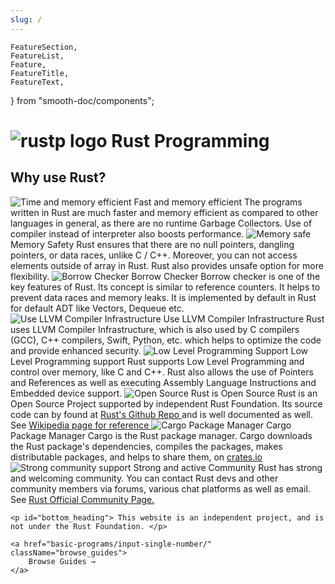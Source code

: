 ```yaml
---
slug: /
---
```


    FeatureSection,
    FeatureList,
    Feature,
    FeatureTitle,
    FeatureText,
} from "smooth-doc/components";

<div className="wrapper">

<h1>
<img className="logo" src={logo} alt="rustp logo"/>
Rust Programming
</h1>

</div>

<div className="feature-wrapper">
<h2 className="feature-caption">
    Why use <span className="rust">Rust? </span>
</h2>

<FeatureSection>
    <FeatureList>
        <Feature className="feature-item">
            <img className="feature-image" src={efficiency} loading="lazy" alt="Time and memory efficient" />
            <FeatureTitle class="FeatureTitle">Fast and memory efficient</FeatureTitle>
            <FeatureText className="feature-text">
                The programs written in Rust are much faster and memory efficient as compared to other languages in general, as there are no runtime Garbage Collectors. Use of compiler instead of interpreter also boosts performance.
            </FeatureText>
        </Feature>
        <Feature className="feature-item">
            <img className="feature-image" src={security} loading="lazy" alt="Memory safe" />
            <FeatureTitle class="FeatureTitle">Memory Safety</FeatureTitle>
            <FeatureText className="feature-text">
                Rust ensures that there are no null pointers, dangling pointers, or data races, unlike C / C++. Moreover, you can not access elements outside of array in Rust. Rust also provides unsafe option for more flexibility.
            </FeatureText>
        </Feature>
        <Feature className="feature-item">
            <img className="feature-image" src={borrowChecker} loading="lazy" alt="Borrow Checker" />
            <FeatureTitle class="FeatureTitle">Borrow Checker</FeatureTitle>
            <FeatureText className="feature-text">
                Borrow checker is one of the key features of Rust. Its concept is similar to reference counters. It helps to prevent data races and memory leaks. It is implemented by default in Rust for default ADT like Vectors, Dequeue etc.
            </FeatureText>
        </Feature>
        <Feature className="feature-item">
            <img className="feature-image" src={llvmIcon} loading="lazy" alt="Use LLVM Compiler Infrastructure" />
            <FeatureTitle class="FeatureTitle">Use LLVM Compiler Infrastructure</FeatureTitle>
            <FeatureText className="feature-text">
                Rust uses LLVM Compiler Infrastructure, which is also used by C compilers (GCC), C++ compilers, Swift, Python, etc. which helps to optimize the code and provide enhanced security.
            </FeatureText>
        </Feature>
        <Feature className="feature-item">
            <img className="feature-image" src={motherBoard} loading="lazy" alt="Low Level Programming Support" />
            <FeatureTitle class="FeatureTitle">Low Level Programming support</FeatureTitle>
            <FeatureText className="feature-text">
                Rust supports Low Level Programming and control over memory, like C and C++. Rust also allows the use of Pointers and References as well as executing Assembly Language Instructions and Embedded device support.
            </FeatureText>
        </Feature>
        <Feature className="feature-item">
            <img className="feature-image" src={openSource} loading="lazy" alt="Open Source" />
            <FeatureTitle class="FeatureTitle">Rust is Open Source</FeatureTitle>
            <FeatureText className="feature-text">
                Rust is an Open Source Project supported by independent Rust Foundation. Its source code can by found at <a href="https://github.com/rust-lang" target="_blank">Rust's Github Repo </a> and is well documented as well. See <a href="https://en.wikipedia.org/wiki/Rust_(programming_language)" target="_blank">Wikipedia page for reference </a>
            </FeatureText>
        </Feature>
        <Feature className="feature-item">
            <img className="feature-image" src={cargoIcon} loading="lazy" alt="Cargo Package Manager" />
            <FeatureTitle class="FeatureTitle">Cargo Package Manager</FeatureTitle>
            <FeatureText className="feature-text">
                Cargo is the Rust package manager. Cargo downloads the Rust package's dependencies, compiles the packages, makes distributable packages, and helps to share them, on <a href="https://crates.io/" target="_blank">crates.io</a>
            </FeatureText>
        </Feature>
        <Feature className="feature-item">
            <img className="feature-image" src={community} loading="lazy" alt="Strong community support" />
            <FeatureTitle class="FeatureTitle">Strong and active Community</FeatureTitle>
            <FeatureText className="feature-text">
                Rust has strong and welcoming community. You can contact Rust devs and other community members via forums, various chat platforms as well as email. See <a href="https://www.rust-lang.org/community" target="_blank">Rust Official Community Page.</a>
            </FeatureText>
        </Feature>
    </FeatureList>
</FeatureSection>

    <p id="bottom_heading"> This website is an independent project, and is not under the Rust Foundation. </p>

    <a href="basic-programs/input-single-number/" className="browse_guides">
        Browse Guides →
    </a>
</div>


<SEO title="Home Page - Rust Programming"
    description="Providing Guides and ready to use codes in Rust Language for development as well as competitive programming.."
/>
